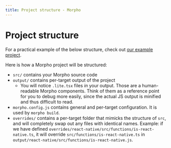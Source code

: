 ```yaml
---
title: Project structure - Morpho
---
```


# Project structure

For a practical example of the below structure, check out [our example project](../examples/basic/).

Here is how a Morpho project will be structured:

- `src/` contains your Morpho source code
- `output/` contains per-target output of the project
  - You will notice `.lite.tsx` files _in_ your output. Those are a human-readable Morpho components. Think of them as a reference point for you to debug more easily, since the actual JS output is minified and thus difficult to read.
- `morpho.config.js` contains general and per-target configuration. It is used by `morpho build`.
- `overrides/` contains a per-target folder that mimicks the structure of `src`, and will completely swap out any files with identical names. Example: if we have defined `overrides/react-native/src/functions/is-react-native.ts`, it will override `src/functions/is-react-native.ts` in `output/react-native/src/functions/is-react-native.js`.

